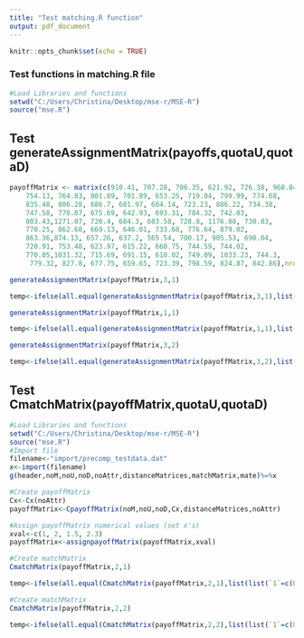 ```yaml
---
title: "Test matching.R function"
output: pdf_document
---
```


```r
knitr::opts_chunk$set(echo = TRUE)
```

### Test functions in matching.R file

```r
#Load Libraries and functions
setwd("C:/Users/Christina/Desktop/mse-r/MSE-R")
source("mse.R")
```


## Test generateAssignmentMatrix(payoffs,quotaU,quotaD)

```r
payoffMatrix <- matrix(c(910.41, 707.28, 706.35, 621.92, 726.38, 960.84, 
    754.13, 764.83, 801.89, 701.89, 653.25, 719.04, 799.99, 774.68, 
    835.48, 806.28, 686.7, 681.97, 604.14, 723.23, 886.22, 734.38, 
    747.58, 770.07, 675.69, 642.93, 693.31, 784.32, 742.03, 
    803.43,1271.07, 720.4, 684.3, 603.58, 728.8, 1176.88, 730.83, 
    770.25, 862.68, 669.13, 646.01, 733.68, 776.64, 879.02, 
    863.36,874.13, 657.26, 637.2, 565.54, 700.17, 905.53, 690.04, 
    720.91, 753.48, 623.97, 615.22, 660.75, 744.59, 744.02, 
    770.05,1031.32, 715.69, 691.15, 610.02, 749.09, 1033.23, 744.3,
     779.32, 827.8, 677.75, 659.65, 723.39, 798.59, 824.87, 842.86),nrow=5,ncol=15,byrow=TRUE)

generateAssignmentMatrix(payoffMatrix,3,1)
```

```r
temp<-ifelse(all.equal(generateAssignmentMatrix(payoffMatrix,3,1),list(`1`=c(0,0,1,0,0,0,0,0,0,1,0,1,0,0,0),`2`=c(0,0,0,1,0,0,1,0,0,0,0,0,1,0,0),`3`=c(1,0,0,0,0,1,0,0,0,0,0,0,0,1,0),`4`=c(0,0,0,0,1,0,0,1,0,0,1,0,0,0,0),`5`=c(0,1,0,0,0,0,0,0,1,0,0,0,0,0,1)))==TRUE,print("Test Result: SUCCESS"),print("Test Result: TEST FAILED"))
```

```r
generateAssignmentMatrix(payoffMatrix,1,1)
```

```r
temp<-ifelse(all.equal(generateAssignmentMatrix(payoffMatrix,1,1),list(`1`=c(0,0,0,0,0,0,0,0,0,0,0,0,0,0,1),`2`=c(0, 0,0,0,0,0,0,0,0,0,0,0,1,0,0),`3`=c(1,0,0,0,0,0,0,0,0,0,0,0,0,0,0),`4`=c(0,0,0,0,0,0,0,0,1,0,0,0,0,0,0),`5`=c(0,0,0,0,0,1,0,0,0,0,0,0,0,0,0)))==TRUE,print("Test Result: SUCCESS"),print("Test Result: TEST FAILED"))
```

```r
generateAssignmentMatrix(payoffMatrix,3,2)
```

```r
temp<-ifelse(all.equal(generateAssignmentMatrix(payoffMatrix,3,2),list(`1`=c(0,0,0,0,0,0,0,0,1,0,0,0,1,0,1),`2`=c(0, 0,0,0,0,0,1,1,0,0,0,0,1,0,0),`3`=c(1,0,0,0,0,1,0,0,0,0,0,0,0,1,0),`4`=c(0,0,0,0,0,0,0,1,1,0,0,0,0,0,1),`5`=c(1,0,0,0,0,1,0,0,0,0,0,0,0,1,0)))==TRUE,print("Test Result: SUCCESS"),print("Test Result: TEST FAILED"))
```

## Test CmatchMatrix(payoffMatrix,quotaU,quotaD)

```r
#Load Libraries and functions
setwd("C:/Users/Christina/Desktop/mse-r/MSE-R")
source("mse.R")
#Import file
filename<-"import/precomp_testdata.dat"
x<-import(filename)
g(header,noM,noU,noD,noAttr,distanceMatrices,matchMatrix,mate)%=%x

#Create payoffMatrix
Cx<-Cx(noAttr)
payoffMatrix<-CpayoffMatrix(noM,noU,noD,Cx,distanceMatrices,noAttr)

#Assign payoffMatrix numerical values (set x's)
xval<-c(1, 2, 1.5, 2.3)
payoffMatrix<-assignpayoffMatrix(payoffMatrix,xval)

#Create matchMatrix
CmatchMatrix(payoffMatrix,2,1)
```

```r
temp<-ifelse(all.equal(CmatchMatrix(payoffMatrix,2,1),list(list(`1`=c(0,0,0,0,0,0,0,0,1,0),`2`=c(0,0,0,1,0,1,0,0,0,0),`3`=c(0,0,0,0,0,0,0,0,0,0),`4`=c(0,0,0,0,1,0,0,0,0,0),`5`=c(0,0,0,0,0,0,0,0,0,0),`6`=c(0,0,1,0,0,0,0,0,0,0),`7`=c(1,0,0,0,0,0,1,0,0,0),`8`=c(0,1,0,0,0,0,0,0,0,0),`9`=c(0,0,0,0,0,0,0,0,0,1),`10`=c(0,0,0,0,0,0,0,1,0,0)),list(`1`=c(0,0,0,0,1,0,0,0,1,0),`2`=c(0,0,0,0,0,0,1,0,0,0),`3`=c(0,0,0,1,0,0,0,0,0,1),`4`=c(0,1,0,0,0,0,0,0,0,0),`5`=c(0,0,0,0,0,0,0,0,0,0),`6`=c(0,0,0,0,0,0,0,0,0,0),`7`=c(1,0,0,0,0,0,0,0,0,0),`8`=c(0,0,1,0,0,0,0,0,0,0),`9`=c(0,0,0,0,0,0,0,0,0,0),`10`=c(0,0,0,0,0,1,0,1,0,0)),list(`1`=c(0,0,0,0,0,0,1,0,0,0),`2`=c(0,0,0,0,0,0,0,0,0,0),`3`=c(0,0,0,0,0,0,0,0,1,0),`4`=c(1,1,0,0,0,0,0,0,0,0),`5`=c(0,0,0,0,0,0,0,0,0,0),`6`=c(0,0,0,0,0,0,0,0,0,0),`7`=c(0,0,0,0,1,1,0,0,0,0),`8`=c(0,0,1,0,0,0,0,1,0,0),`9`=c(0,0,0,0,0,0,0,0,0,0),`10`=c(0,0,0,1,0,0,0,0,0,1))))==TRUE,print("Test Result: SUCCESS"),print("Test Result: TEST FAILED"))
```

```r
#Create matchMatrix
CmatchMatrix(payoffMatrix,2,2)
```

```r
temp<-ifelse(all.equal(CmatchMatrix(payoffMatrix,2,2),list(list(`1`=c(0,0,0,0,0,1,0,0,1,0),`2`=c(1,0,0,1,0,0,0,0,0,0),`3`=c(0,0,1,0,0,1,0,0,0,0),`4`=c(0,0,0,1,1,0,0,0,0,0),`5`=c(0,1,0,0,0,0,1,0,0,0),`6`=c(1,0,0,0,0,0,0,1,0,0),`7`=c(0,0,0,0,1,0,1,0,0,0),`8`=c(0,1,0,0,0,0,0,0,0,1),`9`=c(0,0,1,0,0,0,0,0,0,1),`10`=c(0,0,0,0,0,0,0,1,1,0)),list(`1`=c(0,0,0,0,0,0,0,0,1,1),`2`=c(1,0,0,0,0,0,1,0,0,0),`3`=c(0,0,1,1,0,0,0,0,0,0),`4`=c(1,1,0,0,0,0,0,0,0,0),`5`=c(0,0,0,0,0,0,0,1,0,1),`6`=c(0,0,0,1,1,0,0,0,0,0),`7`=c(0,0,0,0,0,1,0,0,1,0),`8`=c(0,0,1,0,0,0,1,0,0,0),`9`=c(0,1,0,0,1,0,0,0,0,0),`10`=c(0,0,0,0,0,1,0,1,0,0)),list(`1`=c(0,0,0,0,0,0,1,1,0,0),`2`=c(0,0,1,0,0,0,1,0,0,0),`3`=c(0,0,0,0,0,0,0,0,1,1),`4`=c(1,1,0,0,0,0,0,0,0,0),`5`=c(0,0,0,0,1,0,0,0,1,0),`6`=c(0,0,0,0,1,1,0,0,0,0),`7`=c(0,0,1,0,0,1,0,0,0,0),`8`=c(0,0,0,1,0,0,0,1,0,0),`9`=c(1,1,0,0,0,0,0,0,0,0),`10`=c(0,0,0,1,0,0,0,0,0,1))))==TRUE,print("Test Result: SUCCESS"),print("Test Result: TEST FAILED"))
```